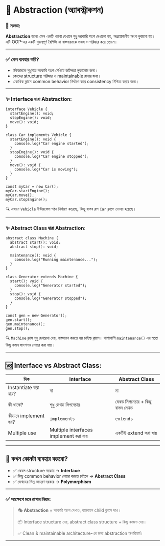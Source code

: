 # 🔷 Abstraction (অ্যাবস্ট্রাকশন)

### 📖 সংজ্ঞা:

**Abstraction** হলো এমন একটি ধারণা যেখানে শুধু দরকারি অংশ দেখানো হয়, অপ্রয়োজনীয় অংশ লুকানো হয়। এটি OOP-এর একটি গুরুত্বপূর্ণ বৈশিষ্ট্য যা বাস্তবায়নকে সহজ ও পরিষ্কার করে তোলে।

---

### ✅ কেন ব্যবহার করি?

* ইউজারকে শুধুমাত্র দরকারি অংশ দেখিয়ে জটিলতা লুকানোর জন্য।
* কোডের structure পরিষ্কার ও maintainable রাখার জন্য।
* একাধিক ক্লাসে common behavior নির্ধারণ করে consistency নিশ্চিত করার জন্য।

---

### ✨ Interface দ্বারা Abstraction:

```tsx
interface Vehicle {
  startEngine(): void;
  stopEngine(): void;
  move(): void;
}

class Car implements Vehicle {
  startEngine(): void {
    console.log("Car engine started");
  }
  stopEngine(): void {
    console.log("Car engine stopped");
  }
  move(): void {
    console.log("Car is moving");
  }
}

const myCar = new Car();
myCar.startEngine();
myCar.move();
myCar.stopEngine();
```

🔍 এখানে `Vehicle` ইন্টারফেস গঠন নির্ধারণ করেছে, কিন্তু বাস্তব রূপ `Car` ক্লাসে দেওয়া হয়েছে।

---

### ✨ Abstract Class দ্বারা Abstraction:

```tsx
abstract class Machine {
  abstract start(): void;
  abstract stop(): void;

  maintenance(): void {
    console.log("Running maintenance...");
  }
}

class Generator extends Machine {
  start(): void {
    console.log("Generator started");
  }
  stop(): void {
    console.log("Generator stopped");
  }
}

const gen = new Generator();
gen.start();
gen.maintenance();
gen.stop();
```

🔍 `Machine` ক্লাস শুধু রূপরেখা দেয়, বাস্তবায়ন করতে হয় চাইল্ড ক্লাসে। পাশাপাশি `maintenance()` এর মতো কিছু কমন ফাংশনও শেয়ার করা যায়।

---

## 🆚 Interface vs Abstract Class:

| দিক                  | Interface                             | Abstract Class                   |
| -------------------- | ------------------------------------- | -------------------------------- |
| Instantiate করা যায়? | না                                    | না                               |
| কী থাকে?             | শুধু মেথড সিগনেচার                    | মেথড সিগনেচার + কিছু বাস্তব মেথড |
| কীভাবে implement হয়? | `implements`                          | `extends`                        |
| Multiple use         | Multiple interfaces implement করা যায় | একটিই extend করা যায়             |

---

## 📌 কখন কোনটা ব্যবহার করবো?

* ✅ কেবল structure দরকার → **Interface**
* ✅ কিছু common behavior শেয়ার করতে চাইলে → **Abstract Class**
* ✅ মেথডের ভিন্ন আচরণ দরকার → **Polymorphism**

---

### ✅ সংক্ষেপে মনে রাখার নিয়ম:

> 🎭 **Abstraction** = দরকারি অংশ দেখাও, বাস্তবায়ন child ক্লাসে দাও।
>
> 📦 Interface structure দেয়, abstract class structure + কিছু কাজও দেয়।
>
> ✅ Clean & maintainable architecture-এর জন্য abstraction অপরিহার্য।

---
